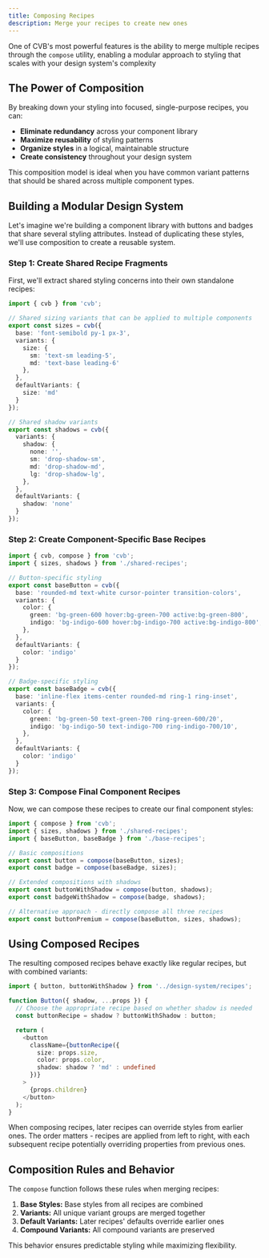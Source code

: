 ```yaml
---
title: Composing Recipes
description: Merge your recipes to create new ones
---
```



One of CVB's most powerful features is the ability to merge multiple recipes through the `compose` utility, enabling a modular approach to styling that scales with your design system's complexity

## The Power of Composition

By breaking down your styling into focused, single-purpose recipes, you can:

- **Eliminate redundancy** across your component library
- **Maximize reusability** of styling patterns
- **Organize styles** in a logical, maintainable structure
- **Create consistency** throughout your design system

This composition model is ideal when you have common variant patterns that should be shared across multiple component types.

## Building a Modular Design System

Let's imagine we're building a component library with buttons and badges that share several styling attributes. Instead of duplicating these styles, we'll use composition to create a reusable system.

### Step 1: Create Shared Recipe Fragments

First, we'll extract shared styling concerns into their own standalone recipes:

```ts title="components/shared-recipes.ts"
import { cvb } from 'cvb';

// Shared sizing variants that can be applied to multiple components
export const sizes = cvb({
  base: 'font-semibold py-1 px-3',
  variants: {
    size: {
      sm: 'text-sm leading-5',
      md: 'text-base leading-6'
    },
  },
  defaultVariants: {
    size: 'md'
  }
});

// Shared shadow variants
export const shadows = cvb({
  variants: {
    shadow: {
      none: '',
      sm: 'drop-shadow-sm',
      md: 'drop-shadow-md',
      lg: 'drop-shadow-lg',
    },
  },
  defaultVariants: {
    shadow: 'none'
  }
});
```

### Step 2: Create Component-Specific Base Recipes

```ts title="components/base-recipes.ts"
import { cvb, compose } from 'cvb';
import { sizes, shadows } from './shared-recipes';

// Button-specific styling
export const baseButton = cvb({
  base: 'rounded-md text-white cursor-pointer transition-colors',
  variants: {
    color: {
      green: 'bg-green-600 hover:bg-green-700 active:bg-green-800',
      indigo: 'bg-indigo-600 hover:bg-indigo-700 active:bg-indigo-800',
    },
  },
  defaultVariants: {
    color: 'indigo'
  }
});

// Badge-specific styling
export const baseBadge = cvb({
  base: 'inline-flex items-center rounded-md ring-1 ring-inset',
  variants: {
    color: {
      green: 'bg-green-50 text-green-700 ring-green-600/20',
      indigo: 'bg-indigo-50 text-indigo-700 ring-indigo-700/10',
    },
  },
  defaultVariants: {
    color: 'indigo'
  }
});
```

### Step 3: Compose Final Component Recipes

Now, we can compose these recipes to create our final component styles:

```ts title="components/recipes.ts"
import { compose } from 'cvb';
import { sizes, shadows } from './shared-recipes';
import { baseButton, baseBadge } from './base-recipes';

// Basic compositions
export const button = compose(baseButton, sizes);
export const badge = compose(baseBadge, sizes);

// Extended compositions with shadows
export const buttonWithShadow = compose(button, shadows);
export const badgeWithShadow = compose(badge, shadows);

// Alternative approach - directly compose all three recipes
export const buttonPremium = compose(baseButton, sizes, shadows);
```

## Using Composed Recipes

The resulting composed recipes behave exactly like regular recipes, but with combined variants:

```ts title="components/button.tsx"
import { button, buttonWithShadow } from '../design-system/recipes';

function Button({ shadow, ...props }) {
  // Choose the appropriate recipe based on whether shadow is needed
  const buttonRecipe = shadow ? buttonWithShadow : button;

  return (
    <button
      className={buttonRecipe({
        size: props.size,
        color: props.color,
        shadow: shadow ? 'md' : undefined
      })}
    >
      {props.children}
    </button>
  );
}
```

<Callout type="info"> When composing recipes, later recipes can override styles from earlier ones. The order matters - recipes are applied from left to right, with each subsequent recipe potentially overriding properties from previous ones. </Callout>

## Composition Rules and Behavior

The `compose` function follows these rules when merging recipes:

1. **Base Styles:** Base styles from all recipes are combined
2. **Variants:** All unique variant groups are merged together
3. **Default Variants:** Later recipes' defaults override earlier ones
4. **Compound Variants:** All compound variants are preserved

This behavior ensures predictable styling while maximizing flexibility.
